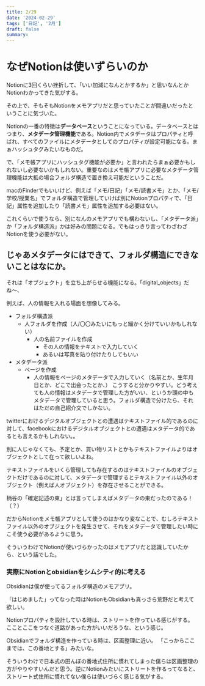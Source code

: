 ```yaml
---
title: 2/29
date: '2024-02-29'
tags: ['日記', '2月']
draft: false
summary: 
---
```

# なぜNotionは使いずらいのか
Notionに3回くらい挫折して、「いい加減になんとかするか」と思いなんとかNotionわかってきた気がする。

その上で、そもそもNotionをメモアプリだと思っていたことが間違いだったということに気づいた。

Notionの一番の特徴は**データベース**ということになっている。データベースとはつまり、**メタデータ管理機能**である。Notion内でメタデータはプロパティと呼ばれ、すべてのファイルにメタデータとしてのプロパティが設定可能になる。まぁハッシュタグみたいなものだ。

で、「メモ帳アプリにハッシュタグ機能が必要か」と言われたらまぁ必要かもしれないし必要ないかもしれない。重要なのはメモ帳アプリに必要なメタデータ管理機能は大抵の場合フォルダ構造で置き換え可能だということだ。

macのFinderでもいいけど、例えば「メモ/日記」「メモ/読書メモ」とか、「メモ/学校/授業名」でフォルダ構造で管理していけば別にNotionプロパティで、「日記」属性を追加したり「読書メモ」属性を追加する必要はない。

これくらいで使うなら、別になんのメモアプリでも構わないし、「メタデータ派」か「フォルダ構造派」かは好みの問題になる。でもはっきり言ってわざわざNotionを使う必要がない。

## じゃあメタデータにはできて、フォルダ構造にできないことはなにか。
それは「オブジェクト」を立ち上がらせる機能になる。「digital_objects」だね〜、

例えば、人の情報を入れる場面を想像してみる。
- フォルダ構造派
	- 人フォルダを作成（人/〇〇みたいにもっと細かく分けていいかもしれない）
		- 人の名前ファイルを作成
			- その人の情報をテキストで入力していく
			- あるいは写真を貼り付けたりしてもいい
- メタデータ派
	- ページを作成
		- 人の情報をページのメタデータで入力していく（名前とか、生年月日とか、どこで出会ったとか、）
こうすると分かりやすい。どう考えても人の情報はメタデータで管理した方がいい、というか頭の中もメタデータで管理していると思う。フォルダ構造で分けたら、それはただの自己紹介文でしかない。

twitterにおけるデジタルオブジェクトとの遭遇はテキストファイル的であるのに対して、facebookにおけるデジタルオブジェクトとの遭遇はメタデータ的であるとも言えるかもしれない。。

別に人じゃなくても、予定とか、買い物リストとかもテキストファイルよりはオブジェクトとして在って欲しいよね。

テキストファイルをいくら管理しても存在するのはテキストファイルのオブジェクトだけであるのに対して、メタデータで管理するとテキストファイル以外のオブジェクト（例えば人オブジェクト）を存在させることができる。

柄谷の「確定記述の束」とは言ってしまえばメタデータの束だったのである！（？）

だからNotionをメモ帳アプリとして使うのはかなり変なことで、むしろテキストファイル以外のオブジェクトを発生させて、それをメタデータで管理したい時にこそ使う必要があるように思う。

そういうわけでNotionが使いづらかったのはメモアプリだと認識していたから、という話でした。

### 実際にNotionとobsidianをシムシティ的に考える
Obsidianは僕が使ってるフォルダ構造のメモアプリ。

「はじめました」ってなった時はNotionもObsidianも真っさら荒野だと考えて欲しい。

Notionプロパティを設計している時は、ストリートを作っている感じがする。
こことここをつなぐ道路があった方がいいだろうな、という感じ。

Obsidianでフォルダ構造を作っている時は、区画整理に近い。
「こっからここまでは、この番地とする」みたいな。

そういうわけで日本式の田んぼの番地式住所に慣れてしまった僕らは区画整理の方がやりやすいんだと思う。逆にNotionみたいにストリートを作るってなると、ストリート式住所に慣れてない僕らは使いづらく感じる気がする。

